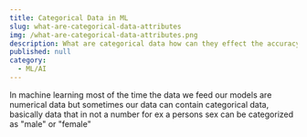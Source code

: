 ```yaml
---
title: Categorical Data in ML
slug: what-are-categorical-data-attributes
img: /what-are-categorical-data-attributes.png
description: What are categorical data how can they effect the accuracy of our models 
published: null
category: 
  - ML/AI
---
```


In machine learning most of the time the data we feed our models are numerical data but sometimes our data can contain categorical data, basically data that in not a number for ex a persons sex can be categorized as "male" or "female"
